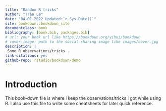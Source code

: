 ```yaml
--- 
title: "Random R tricks"
author: "Tran Le"
date: "04-01-2022 Updated:`r Sys.Date()`"
site: bookdown::bookdown_site
documentclass: book
bibliography: [book.bib, packages.bib]
# url: your book url like https://bookdown.org/yihui/bookdown
# cover-image: path to the social sharing image like images/cover.jpg
description: |
 Some R observations/tricks .
link-citations: yes
github-repo: rstudio/bookdown-demo
---
```


# Introduction

This book-down file is where I keep the observations/tricks I got while using R. I also use this file to write some cheatsheets for later quick reference. 